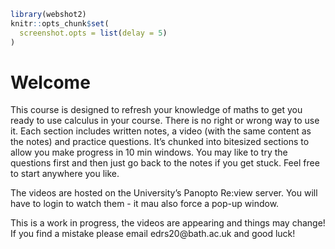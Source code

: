 ```r
library(webshot2)
knitr::opts_chunk$set(
  screenshot.opts = list(delay = 5)
)
```

# Welcome {-}
This course is designed to refresh your knowledge of maths to get you ready to use calculus in your course. There is no right or wrong way to use it. Each section includes written notes, a video (with the same content as the notes) and practice questions. It's chunked into bitesized sections to allow you make progress in 10 min windows. You may like to try the questions first and then just go back to the notes if you get stuck. Feel free to start anywhere you like.

:::{.callout-warning}
The videos are hosted on the University's Panopto Re:view server. You will have to login to watch them - it mau also force a pop-up window.
:::

This is a work in progress, the videos are appearing and things may change! If you find a mistake please email edrs20@bath.ac.uk and good luck!
